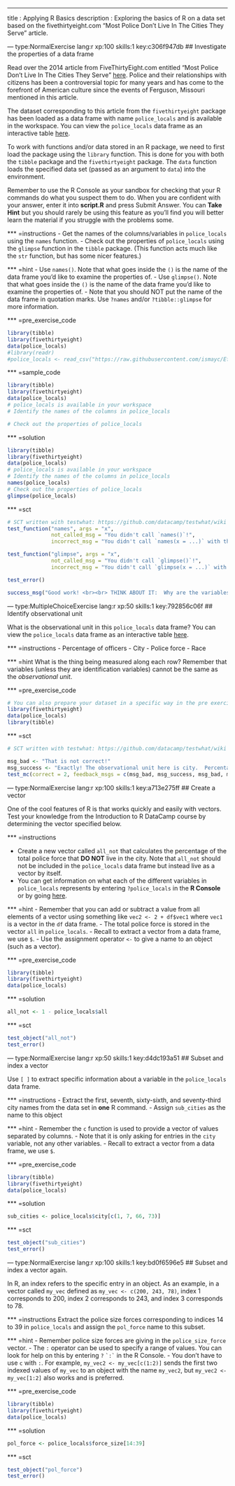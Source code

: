 ---
title       : Applying R Basics
description : Exploring the basics of R on a data set based on the fivethirtyeight.com "Most Police Don’t Live In The Cities They Serve" article.


--- type:NormalExercise lang:r xp:100 skills:1 key:c306f947db
## Investigate the properties of a data frame

Read over the 2014 article from FiveThirtyEight.com entitled "Most Police Don’t Live In The Cities They Serve" [here](http://fivethirtyeight.com/datalab/most-police-dont-live-in-the-cities-they-serve/).   Police and their relationships with citizens has been a controversial topic for many years and has come to the forefront of American culture since the events of Ferguson, Missouri mentioned in this article.

The dataset corresponding to this article from the `fivethirtyeight` package has been loaded as a data frame with name `police_locals` and is available in the workspace.  You can view the `police_locals` data frame as an interactive table [here](https://ismayc.github.io/Effective-Data-Storytelling-using-the-tidyverse/police_locals.html).

To work with functions and/or data stored in an R package, we need to first load the package using the `library` function.  This is done for you with both the `tibble` package and the `fivethirtyeight` package.  The `data` function loads the specified data set (passed as an argument to `data`) into the environment.

Remember to use the R Console as your sandbox for checking that your R commands do what you suspect them to do.  When you are confident with your answer, enter it into **script.R** and press Submit Answer.  You can **Take Hint** but you should rarely be using this feature as you'll find you will better learn the material if you struggle with the problems some.

*** =instructions
- Get the names of the columns/variables in `police_locals` using the `names` function.
- Check out the properties of `police_locals` using the `glimpse` function in the `tibble` package.  (This function acts much like the `str` function, but has some nicer features.)

*** =hint
- Use `names()`.  Note that what goes inside the `()` is the name of the data frame you'd like to examine the properties of.
- Use `glimpse()`.  Note that what goes inside the `()` is the name of the data frame you'd like to examine the properties of.
- Note that you should NOT put the name of the data frame in quotation marks.  Use `?names` and/or `?tibble::glimpse` for more information.

*** =pre_exercise_code
```r
library(tibble)
library(fivethirtyeight)
data(police_locals)
#library(readr)
#police_locals <- read_csv("https://raw.githubusercontent.com/ismayc/Effective-Data-Storytelling-using-the-tidyverse/master/datasets/police_locals.csv")
```

*** =sample_code
```r
library(tibble)
library(fivethirtyeight)
data(police_locals)
# police_locals is available in your workspace
# Identify the names of the columns in police_locals

# Check out the properties of police_locals

```

*** =solution
```r
library(tibble)
library(fivethirtyeight)
data(police_locals)
# police_locals is available in your workspace
# Identify the names of the columns in police_locals
names(police_locals)
# Check out the properties of police_locals
glimpse(police_locals)
```

*** =sct
```r
# SCT written with testwhat: https://github.com/datacamp/testwhat/wiki
test_function("names", args = "x",
              not_called_msg = "You didn't call `names()`!",
              incorrect_msg = "You didn't call `names(x = ...)` with the correct argument, `x`.")

test_function("glimpse", args = "x",
              not_called_msg = "You didn't call `glimpse()`!",
              incorrect_msg = "You didn't call `glimpse(x = ...)` with the correct argument, `x`.")

test_error()

success_msg("Good work! <br><br> THINK ABOUT IT:  Why are the variables in `police_locals` the specific `class` they are coded as here (`chr`, `int`, `dbl`)?")
```

--- type:MultipleChoiceExercise lang:r xp:50 skills:1 key:792856c06f
## Identify observational unit

What is the observational unit in this `police_locals` data frame?  You can view the `police_locals` data frame as an interactive table [here](https://ismayc.github.io/Effective-Data-Storytelling-using-the-tidyverse/police_locals.html).

*** =instructions
- Percentage of officers
- City
- Police force
- Race

*** =hint
What is the thing being measured along each row?  Remember that variables (unless they are identification variables) cannot be the same
as the *observational unit*.

*** =pre_exercise_code
```r
# You can also prepare your dataset in a specific way in the pre exercise code
library(fivethirtyeight)
data(police_locals)
library(tibble)
```

*** =sct
```r
# SCT written with testwhat: https://github.com/datacamp/testwhat/wiki

msg_bad <- "That is not correct!"
msg_success <- "Exactly! The observational unit here is city.  Percentage of officers, police force, and race are all variables/characteristics about the city."
test_mc(correct = 2, feedback_msgs = c(msg_bad, msg_success, msg_bad, msg_bad))
```

--- type:NormalExercise lang:r xp:100 skills:1 key:a713e275ff
## Create a vector

One of the cool features of R is that works quickly and easily with vectors.  Test your knowledge from the Introduction to R DataCamp course
by determining the vector specified below.

*** =instructions

- Create a new vector called `all_not` that calculates the percentage of the total police force that **DO NOT** live in the city.  Note that `all_not` should not be included in the `police_locals` data frame but instead live as a vector by itself.
- You can get information on what each of the different variables in `police_locals` represents by entering `?police_locals` in the **R Console** or by going [here](https://rdrr.io/cran/fivethirtyeight/man/police_locals.html).


*** =hint
- Remember that you can add or subtract a value from all elements of a vector using something like `vec2 <- 2 + df$vec1` where `vec1` is a vector
in the `df` data frame.
- The total police force is stored in the vector `all` in `police_locals`.
- Recall to extract a vector from a data frame, we use `$`.
- Use the assignment operator `<-` to give a name to an object (such as a vector).


*** =pre_exercise_code
```r
library(tibble)
library(fivethirtyeight)
data(police_locals)
```

*** =solution
```r
all_not <- 1 - police_locals$all
```

*** =sct
```r
test_object("all_not")
test_error()
```



--- type:NormalExercise lang:r xp:50 skills:1 key:d4dc193a51
## Subset and index a vector

Use `[ ]` to extract specific information about a variable in the `police_locals` data frame.

*** =instructions
- Extract the first, seventh, sixty-sixth, and seventy-third city names from the data set in **one** R command.
- Assign `sub_cities` as the name to this object

*** =hint
- Remember the `c` function is used to provide a vector of values separated by columns.
- Note that it is only asking for entries in the `city` variable, not any other variables.
- Recall to extract a vector from a data frame, we use `$`.

*** =pre_exercise_code
```r
library(tibble)
library(fivethirtyeight)
data(police_locals)
```

*** =solution
```r
sub_cities <- police_locals$city[c(1, 7, 66, 73)]
```


*** =sct
```r
test_object("sub_cities")
test_error()
```


--- type:NormalExercise lang:r xp:100 skills:1 key:bd0f6596e5
## Subset and index a vector again.

In R, an index refers to the specific entry in an object.  As an example, in a vector called `my_vec` defined as
`my_vec <- c(200, 243, 78)`, index 1 corresponds to 200, index 2 corresponds to 243, and index 3 corresponds to 78.

*** =instructions
Extract the police size forces corresponding to indices 14 to 39 in `police_locals` and assign the `pol_force` name to this subset.

*** =hint
- Remember police size forces are giving in the `police_size_force` vector.
- The `:` operator can be used to specify a range of values.  You can look for help on this by entering `?` `` `:` `` in the R Console.
- You don't have to use `c` with `:`.  For example, `my_vec2 <- my_vec[c(1:2)]` sends the first two indexed values of `my_vec` to an object with the name `my_vec2`, but `my_vec2 <- my_vec[1:2]` also works and is preferred.

*** =pre_exercise_code
```r
library(tibble)
library(fivethirtyeight)
data(police_locals)
```

*** =solution
```r
pol_force <- police_locals$force_size[14:39]
```


*** =sct
```r
test_object("pol_force")
test_error()
```
